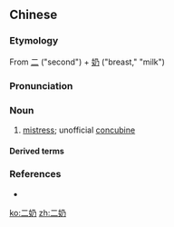 ==Chinese==
{{zh-forms}}

===Etymology===
From [[二]] ("second") + [[奶]] ("breast," "milk")

===Pronunciation===
{{zh-pron
|m=èrnǎi
|c=ji6 naai5-1
|cat=n
}}

===Noun===
{{zh-noun}}

# {{lb|zh|slang}} [[mistress]]; unofficial [[concubine]]

====Derived terms====
{{zh-der|包二奶}}

===References===
* {{cite-web
|url=http://www.cantonese.sheik.co.uk/dictionary/search/?searchtype=1&text=%E4%BA%8C%E5%A5%B6
|title=二奶
|work=Cantodict
|language=Cantonese/English
|accessdate=2008-04-05}}

[[ko:二奶]]
[[zh:二奶]]